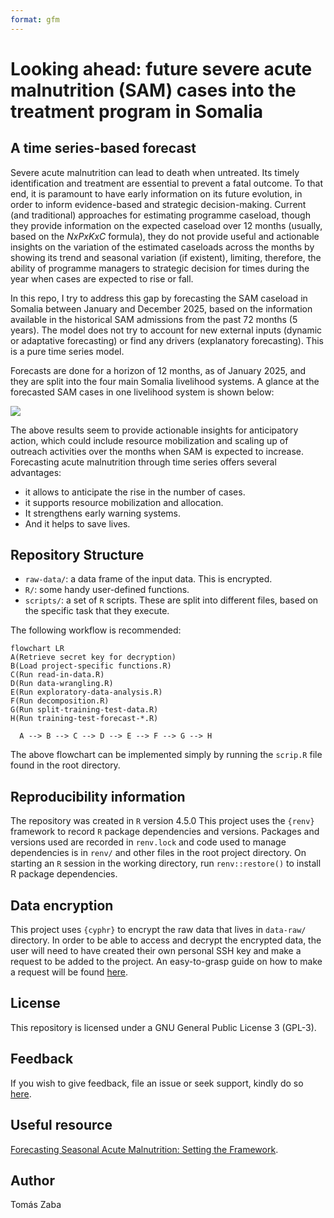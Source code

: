 ```yaml
---
format: gfm
---
```


# Looking ahead: future severe acute malnutrition (SAM) cases into the treatment program in Somalia

## A time series-based forecast

Severe acute malnutrition can lead to death when untreated. Its timely identification and treatment are essential to prevent a fatal outcome. To that end, it is paramount to have early information on its future evolution, in order to inform evidence-based and strategic decision-making. Current (and traditional) approaches for estimating programme caseload, though they provide information on the expected caseload over 12 months (usually, based on the *NxPxKxC* formula), they do not provide useful and actionable insights on the variation of the estimated caseloads across the months by showing its trend and seasonal variation (if existent), limiting, therefore, the ability of programme managers to strategic decision for times during the year when cases are expected to rise or fall. 

In this repo, I try to address this gap by forecasting the SAM caseload in Somalia between January and December 2025, based on the information available in the historical SAM admissions from the past 72 months (5 years). The model does not try to account for new external inputs (dynamic or adaptative forecasting) or find any drivers (explanatory forecasting). This is a pure time series model.  

Forecasts are done for a horizon of 12 months, as of January 2025, and they are split into the four main Somalia livelihood systems. A glance at the forecasted SAM cases in one livelihood system is shown below:

![](data-raw/forecast.jpeg)  

The above results seem to provide actionable insights for anticipatory action, which could include resource mobilization and scaling up of outreach activities over the months when SAM is expected to increase. Forecasting acute malnutrition through time series offers several advantages: 

  + it allows to anticipate the rise in the number of cases.  
  + it supports resource mobilization and allocation.  
  + It strengthens early warning systems. 
  + And it helps to save lives. 

## Repository Structure
+ `raw-data/`: a data frame of the input data. This is encrypted. 
+ `R/`: some handy user-defined functions.
+ `scripts/`: a set of `R` scripts. These are split into different files, based on the specific task that they execute.

The following workflow is recommended: 
```mermaid
flowchart LR
A(Retrieve secret key for decryption)
B(Load project-specific functions.R)
C(Run read-in-data.R)
D(Run data-wrangling.R)
E(Run exploratory-data-analysis.R)
F(Run decomposition.R)
G(Run split-training-test-data.R)
H(Run training-test-forecast-*.R)

  A --> B --> C --> D --> E --> F --> G --> H
```

The above flowchart can be implemented simply by running the `scrip.R` file found in the root directory.

## Reproducibility information
The repository was created in `R` version 4.5.0 This project uses the `{renv}` framework to record `R` package dependencies and versions. Packages and versions used are recorded in `renv.lock` and code used to manage dependencies is in `renv/` and other files in the root project directory. On starting an `R` session in the working directory, run `renv::restore()` to install R package dependencies.

## Data encryption  
This project uses `{cyphr}` to encrypt the raw data that lives in `data-raw/` directory. In order to be able to access and decrypt the encrypted data, the user will need to have created their own personal SSH key and make a request to be added to the project. An easy-to-grasp guide on how to make a request will be found [here](https://github.com/OxfordIHTM/cyphr-encryption-demonstration#).

## License
This repository is licensed under a GNU General Public License 3 (GPL-3).  

## Feedback
If you wish to give feedback, file an issue or seek support, kindly do so [here](https://github.com/nutspatial/ugd-karamoja-amn-interp/issues). 

## Useful resource 
[Forecasting Seasonal Acute Malnutrition: Setting the Framework](https://journals.sagepub.com/doi/10.1177/03795721231202238).

## Author
Tomás Zaba